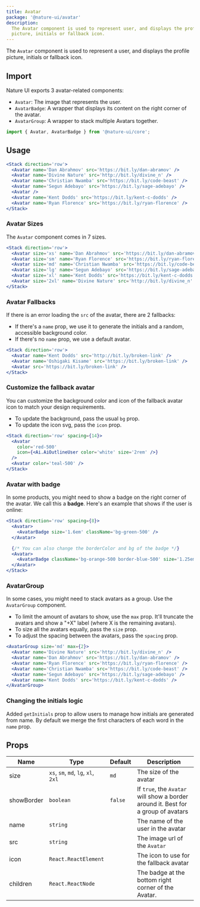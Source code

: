 ```yaml
---
title: Avatar
package: '@nature-ui/avatar'
description:
  The Avatar component is used to represent user, and displays the profile
  picture, initials or fallback icon.
---
```


The `Avatar` component is used to represent a user, and displays the profile
picture, initials or fallback icon.

## Import

Nature UI exports 3 avatar-related components:

- `Avatar`: The image that represents the user.
- `AvatarBadge`: A wrapper that displays its content on the right corner of the
  avatar.
- `AvatarGroup`: A wrapper to stack multiple Avatars together.

```js
import { Avatar, AvatarBadge } from '@nature-ui/core';
```

## Usage

```jsx
<Stack direction='row'>
  <Avatar name='Dan Abrahmov' src='https://bit.ly/dan-abramov' />
  <Avatar name='Divine Nature' src='http://bit.ly/divine_n' />
  <Avatar name='Christian Nwamba' src='https://bit.ly/code-beast' />
  <Avatar name='Segun Adebayo' src='https://bit.ly/sage-adebayo' />
  <Avatar />
  <Avatar name='Kent Dodds' src='https://bit.ly/kent-c-dodds' />
  <Avatar name='Ryan Florence' src='https://bit.ly/ryan-florence' />
</Stack>
```

### Avatar Sizes

The `Avatar` component comes in 7 sizes.

```jsx
<Stack direction='row'>
  <Avatar size='xs' name='Dan Abrahmov' src='https://bit.ly/dan-abramov' />
  <Avatar size='sm' name='Ryan Florence' src='https://bit.ly/ryan-florence' />
  <Avatar size='md' name='Christian Nwamba' src='https://bit.ly/code-beast' />
  <Avatar size='lg' name='Segun Adebayo' src='https://bit.ly/sage-adebayo' />
  <Avatar size='xl' name='Kent Dodds' src='https://bit.ly/kent-c-dodds' />
  <Avatar size='2xl' name='Divine Nature' src='http://bit.ly/divine_n' />
</Stack>
```

### Avatar Fallbacks

If there is an error loading the `src` of the avatar, there are 2 fallbacks:

- If there's a `name` prop, we use it to generate the initials and a random,
  accessible background color.
- If there's no `name` prop, we use a default avatar.

```jsx
<Stack direction='row'>
  <Avatar name='Kent Dodds' src='http://bit.ly/broken-link' />
  <Avatar name='Oshigaki Kisame' src='https://bit.ly/broken-link' />
  <Avatar src='https://bit.ly/broken-link' />
</Stack>
```

### Customize the fallback avatar

You can customize the background color and icon of the fallback avatar icon to
match your design requirements.

- To update the background, pass the usual `bg` prop.
- To update the icon svg, pass the `icon` prop.

```jsx
<Stack direction='row' spacing={14}>
  <Avatar
    color='red-500'
    icon={<Ai.AiOutlineUser color='white' size='2rem' />}
  />
  <Avatar color='teal-500' />
</Stack>
```

### Avatar with badge

In some products, you might need to show a badge on the right corner of the
avatar. We call this a **badge**. Here's an example that shows if the user is
online:

```jsx
<Stack direction='row' spacing={8}>
  <Avatar>
    <AvatarBadge size='1.6em' className='bg-green-500' />
  </Avatar>

  {/* You can also change the borderColor and bg of the badge */}
  <Avatar>
    <AvatarBadge className='bg-orange-500 border-blue-500' size='1.25em' />
  </Avatar>
</Stack>
```

### AvatarGroup

In some cases, you might need to stack avatars as a group. Use the `AvatarGroup`
component.

- To limit the amount of avatars to show, use the `max` prop. It'll truncate the
  avatars and show a "+X" label (where X is the remaining avatars).
- To size all the avatars equally, pass the `size` prop.
- To adjust the spacing between the avatars, pass the `spacing` prop.

```jsx
<AvatarGroup size='md' max={2}>
  <Avatar name='Divine Nature' src='http://bit.ly/divine_n' />
  <Avatar name='Dan Abrahmov' src='https://bit.ly/dan-abramov' />
  <Avatar name='Ryan Florence' src='https://bit.ly/ryan-florence' />
  <Avatar name='Christian Nwamba' src='https://bit.ly/code-beast' />
  <Avatar name='Segun Adebayo' src='https://bit.ly/sage-adebayo' />
  <Avatar name='Kent Dodds' src='https://bit.ly/kent-c-dodds' />
</AvatarGroup>
```

### Changing the initials logic

Added `getInitials` prop to allow users to manage how initials are generated
from name. By default we merge the first characters of each word in the `name`
prop.

## Props

| Name       | Type                                | Default | Description                                                                       |
| ---------- | ----------------------------------- | ------- | --------------------------------------------------------------------------------- |
| size       | `xs`, `sm`, `md`, `lg`, `xl`, `2xl` | `md`    | The size of the avatar                                                            |
| showBorder | `boolean`                           | `false` | If `true`, the `Avatar` will show a border around it. Best for a group of avatars |
| name       | `string`                            |         | The name of the user in the avatar                                                |
| src        | `string`                            |         | The image url of the `Avatar`                                                     |
| icon       | `React.ReactElement`                |         | The icon to use for the fallback avatar                                           |
| children   | `React.ReactNode`                   |         | The badge at the bottom right corner of the Avatar.                               |
